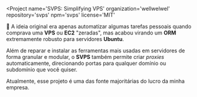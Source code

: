 
<Project
  name='SVPS: Simplifying VPS'
  organization='wellwelwel'
  repository='svps'
  npm='svps'
  license='MIT'
>

🚀 A ideia original era apenas automatizar algumas tarefas pessoais quando comprava uma **VPS** ou **EC2** "zeradas", mas acabou virando um **ORM** extremamente robusto para servidores **Ubuntu**.

Além de reparar e instalar as ferramentas mais usadas em servidores de forma granular e modular, o **SVPS** também permite criar _proxies_ automaticamente, direcionando portas para qualquer domínio ou subdomínio que você quiser.

Atualmente, esse projeto é uma das fonte majoritárias do lucro da minha empresa.

</Project>
